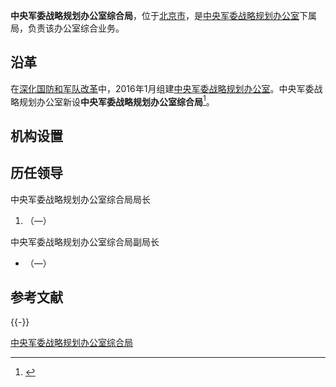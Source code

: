 {{Infobox PRCG
|color = darkgreen
|机构名称 = 中央军委战略规划办公室综合局
|上级机构 = [[中央军委战略规划办公室|中央军委战略规划办公室]]
|机构类型 =中央军委战略规划办公室下属局
|军事级别 = 
|标志1 = China Emblem PLA.svg
|标志1说明 = [[中国人民解放军军徽|中国人民解放军军徽]]
|职位1 = 局长
|人员1 = 
|衔级1 = 
|职位2 = 
|人员2 =
|职位3 =
|人员3 =
|职位4 =
|人员4 =
|地址1 = [[北京市|北京市]]
|成立时间 = 2016年
|a=
|b=
|c=
|d=
|E=
|e=
}}

'''中央军委战略规划办公室综合局'''，位于[[北京市|北京市]]，是[[中央军委战略规划办公室|中央军委战略规划办公室]]下属局，负责该办公室综合业务。

==沿革==
在[[深化国防和军队改革|深化国防和军队改革]]中，2016年1月组建[[中央军委战略规划办公室|中央军委战略规划办公室]]。中央军委战略规划办公室新设'''中央军委战略规划办公室综合局'''<ref>{{Cite web |url=http://www.chinacgztb.com/zixun/show-127507.html |title=马连洼北路103号院高清投影仪及高清智能混插矩阵项目招标，中国采购招投标网，2016-09-12 |accessdate=2016-09-16 |archive-date=2017-08-08 |archive-url=https://web.archive.org/web/20170808050143/http://www.chinacgztb.com/zixun/show-127507.html |dead-url=yes }}</ref>。

==机构设置==

==历任领导==
{{col-begin}}
{{col-2}}
; 中央军委战略规划办公室综合局局长
# [[]]（—）
{{col-2}}
; 中央军委战略规划办公室综合局副局长
*[[]]（—）
{{col-end}}

== 参考文献 ==
{{Reflist}}

{{-}}
{{中华人民共和国军事小作品}}
{{中央军委|属}}

[[Category:中央军委战略规划办公室综合局|]]